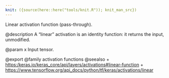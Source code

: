```yaml
---
knit: ({source(here::here("tools/knit.R")); knit_man_src})
---
```

Linear activation function (pass-through).

@description
A "linear" activation is an identity function:
it returns the input, unmodified.

@param x Input tensor.

@export
@family activation functions
@seealso
+ <https:/keras.io/keras_core/api/layers/activations#linear-function>
+ <https://www.tensorflow.org/api_docs/python/tf/keras/activations/linear>
